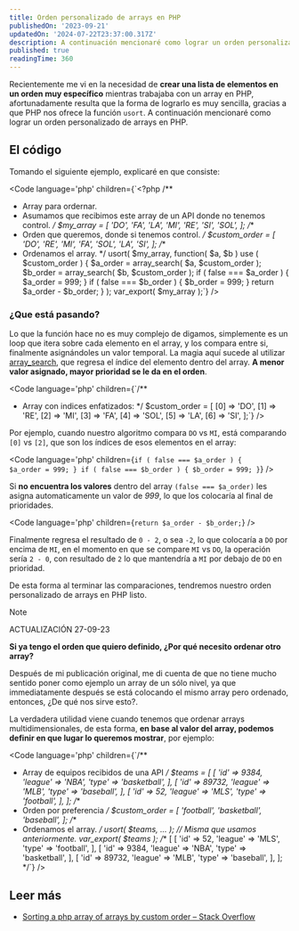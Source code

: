 ```yaml
---
title: Orden personalizado de arrays en PHP
publishedOn: '2023-09-21'
updatedOn: '2024-07-22T23:37:00.317Z'
description: A continuación mencionaré como lograr un orden personalizado de arrays en PHP
published: true
readingTime: 360
---
```



Recientemente me vi en la necesidad de **crear una lista de elementos en un orden
muy específico** mientras trabajaba con un array en PHP, afortunadamente resulta que
la forma de lograrlo es muy sencilla, gracias a que PHP nos ofrece la función `usort`.
A continuación mencionaré como lograr un orden personalizado de arrays en PHP.

## El código

Tomando el siguiente ejemplo, explicaré en que consiste:

<Code
  language='php'
  children={`<?php
/**
 * Array para ordernar.
 * Asumamos que recibimos este array de un API donde no tenemos control.
 */
$my_array = [
    'DO',
    'FA',
    'LA',
    'MI',
    'RE',
    'SI',
    'SOL',
];
/**
 * Orden que queremos, donde si tenemos control.
 */
$custom_order = [
    'DO',
    'RE',
    'MI',
    'FA',
    'SOL',
    'LA',
    'SI',
];
/**
 * Ordenamos el array.
 */
usort(
    $my_array,
    function( $a, $b ) use ( $custom_order ) {
        $a_order = array_search( $a, $custom_order );
        $b_order = array_search( $b, $custom_order );
        if ( false === $a_order ) {
            $a_order = 999;
        }
        if ( false === $b_order ) {
            $b_order = 999;
        }
        return $a_order - $b_order;
    }
);
var_export( $my_array );`}
/>

### ¿Que está pasando?

Lo que la función hace no es muy complejo de digamos, simplemente es un loop
que itera sobre cada elemento en el array, y los compara entre si, finalmente
asignándoles un valor temporal. La magia aquí sucede al utilizar [array_search](https://www.php.net/manual/en/function.array-search.php),
que regresa el índice del elemento dentro del array. **A menor valor asignado,
mayor prioridad se le da en el orden**.

<Code
  language='php'
  children={`/**
 * Array con indices enfatizados:
 */
$custom_order = [
    [0] => 'DO',
    [1] => 'RE',
    [2] => 'MI',
    [3] => 'FA',
    [4] => 'SOL',
    [5] => 'LA',
    [6] => 'SI',
];`}
/>

Por ejemplo, cuando nuestro algoritmo compara `DO` vs `MI`, está comparando `[0]` vs `[2]`,
que son los índices de esos elementos en el array:

<Code
  language='php'
  children={`if ( false === $a_order ) {    
    $a_order = 999;
}
if ( false === $b_order ) {
    $b_order = 999;
}`}
/>

Si **no encuentra los valores** dentro del array `(false === $a_order)` les asigna
automaticamente un valor de _999_, lo que los colocaría al final de prioridades.

<Code language='php' children={`return $a_order - $b_order;`} />

Finalmente regresa el resultado de `0 - 2`, o sea `-2`, lo que colocaría a `DO`
por encima de `MI`, en el momento en que se compare `MI` vs `DO`, la operación
sería `2 - 0`, con resultado de `2` lo que mantendría a `MI` por debajo de `DO` en prioridad.

De esta forma al terminar las comparaciones, tendremos nuestro orden personalizado de arrays en PHP listo.

> [!NOTE]
> ACTUALIZACIÓN 27-09-23
>
> **Si ya tengo el orden que quiero definido, ¿Por qué necesito ordenar otro array?**
>
> Después de mi publicación original, me di cuenta de que no tiene mucho sentido
> poner como ejemplo un array de un sólo nivel, ya que immediatamente después se
> está colocando el mismo array pero ordenado, entonces, ¿De qué nos sirve esto?.
>
> La verdadera utilidad viene cuando tenemos que ordenar arrays multidimensionales,
> de esta forma, **en base al valor del array, podemos definir en que lugar
> lo queremos mostrar**, por ejemplo:

<Code
  language='php'
  children={`/**
 * Array de equipos recibidos de una API
 */
$teams = [
    [
        'id'     => 9384,
        'league' => 'NBA',
        'type'   => 'basketball',
    ],
    [
        'id'     => 89732,
        'league' => 'MLB',
        'type'   => 'baseball',
    ],
    [
        'id'     => 52,
        'league' => 'MLS',
        'type'   => 'football',
    ],
];
/**
 * Orden por preferencia
 */
$custom_order = [
    'football',
    'basketball',
    'baseball',
];
/**
 * Ordenamos el array.
 */
usort( $teams, ... ); // Misma que usamos anteriormente.
var_export( $teams );
/**
[
    [
        'id'     => 52,
        'league' => 'MLS',
        'type'   => 'football',
    ],
    [
        'id'     => 9384,
        'league' => 'NBA',
        'type'   => 'basketball',
    ],
    [
        'id'     => 89732,
        'league' => 'MLB',
        'type'   => 'baseball',
    ],
];
*/`}
/>

## Leer más

- [Sorting a php array of arrays by custom order – Stack Overflow](https://stackoverflow.com/questions/11145393/sorting-a-php-array-of-arrays-by-custom-order)
